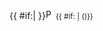 {{ #if:{{{1<includeonly>|</includeonly>}}}|{{{1}}} }}[[Image:Page white excel.png|16px|link=]]<small>{{ #if: {{{2<includeonly>|</includeonly>}}}|&nbsp;({{{2}}})}}</small><noinclude>
{{documentation}}
<!-- PLEASE ADD CATEGORIES AND INTERWIKIS TO THE /doc SUBPAGE, THANKS -->
</noinclude>